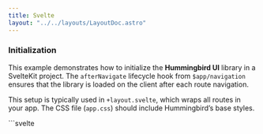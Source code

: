 ```yaml
---
title: Svelte
layout: "../../layouts/LayoutDoc.astro"
---
```



### Initialization

This example demonstrates how to initialize the **Hummingbird UI** library in a SvelteKit project. The `afterNavigate` lifecycle hook from `$app/navigation` ensures that the library is loaded on the client after each route navigation.

This setup is typically used in `+layout.svelte`, which wraps all routes in your app. The CSS file (`app.css`) should include Hummingbird’s base styles.

<Example>
  <div slot="code">
    ```svelte
    <!-- +layout.svelte -->
    <script>
      import { afterNavigate } from "$app/navigation";
      let { children } = $props();
      import "../app.css";

      afterNavigate(() => {
        import('@hummingbirdui/hummingbird')
      })
    </script>
    {@render children()}
    ```

  </div>
</Example>

---

### Optimize

To reduce bundle size and improve performance, you can selectively import only the Hummingbird components you need. Instead of importing the entire library, use specific paths to load individual modules like `modal`, `dropdown`, etc.

This example shows how to import only the `modal` script. Other components are commented out and can be enabled as needed.

<Example>
  <div slot="code">
    ```svelte
    <!-- +layout.svelte -->
    <script>
      import { afterNavigate } from "$app/navigation";
      let { children } = $props();
      import "../app.css";

      afterNavigate(() => {
        // import('@hummingbirdui/hummingbird/lib/esm/scripts/alert');
        // import('@hummingbirdui/hummingbird/lib/esm/scripts/button');
        // import('@hummingbirdui/hummingbird/lib/esm/scripts/carousel');
        // import('@hummingbirdui/hummingbird/lib/esm/scripts/collapse');
        // import('@hummingbirdui/hummingbird/lib/esm/scripts/dropdown');
        import('@hummingbirdui/hummingbird/lib/esm/scripts/modal');
        // import('@hummingbirdui/hummingbird/lib/esm/scripts/offcanvas');
        // import('@hummingbirdui/hummingbird/lib/esm/scripts/popover');
        // import('@hummingbirdui/hummingbird/lib/esm/scripts/scrollspy');
        // import('@hummingbirdui/hummingbird/lib/esm/scripts/tab');
        // import('@hummingbirdui/hummingbird/lib/esm/scripts/toast');
        // import('@hummingbirdui/hummingbird/lib/esm/scripts/tooltip');
      })
    </script>
    {@render children()}
    ```

  </div>
</Example>

---

### JavaScript API

This section demonstrates how to interact with Hummingbird UI components using their JavaScript API inside a Svelte component. Here, a `Modal` instance is created using a DOM selector, and a button click toggles its visibility.

You can use this approach to control any Hummingbird component dynamically, such as opening, closing, or updating modal content programmatically.

<Example>
  <div slot="code">
    ```svelte
    <script>
      import { afterNavigate } from "$app/navigation";

      afterNavigate(async () => {
        const { Modal } = await import('@hummingbirdui/hummingbird');
        const openBtn = document.querySelector('[data-open-demo-modal]')
        const myModal = new Modal('.modal')
        openBtn?.addEventListener("click", () => {
          myModal.toggle()
        })
      })

    </script>

    <button class='btn btn-primary' data-open-demo-modal>Primary</button>
    <div class="modal">...</div>
    ```

  </div>
</Example>
